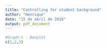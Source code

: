 ---
title: "Controlling for student background"
author: "Henrique"
date: "15 de abril de 2018"
output: pdf_document
---


```{r boxplot}
#Graph:1 - Boxplot
c(1,2,3)
```